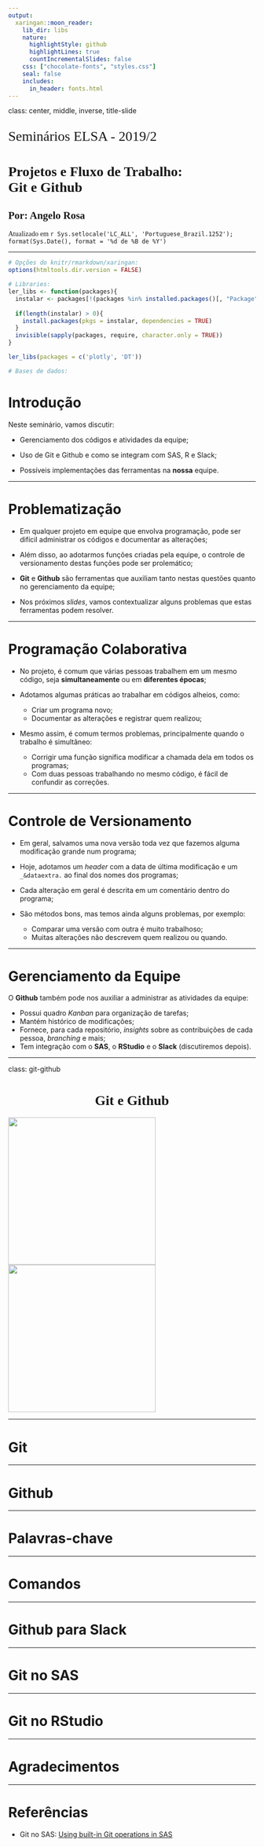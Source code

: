 ---
output:
  xaringan::moon_reader:
    lib_dir: libs
    nature:
      highlightStyle: github
      highlightLines: true
      countIncrementalSlides: false
    css: ["chocolate-fonts", "styles.css"]
    seal: false
    includes:
      in_header: fonts.html
---

class: center, middle, inverse, title-slide

<p style = "font-family: Ubuntu Condensed; font-size: 28px;">Seminários ELSA - 2019/2</p>

<h1 id="h1-capa" style = "font-family: Abel; top: 15%;">Projetos e Fluxo de Trabalho:<br>Git e Github</h1>

<div id="texto-medio">
  <h2 style = "font-family: Abel">Por: Angelo Rosa</h2>
</div>

<div id="texto-baixo">
  <p style = "font-family: Ubuntu Condensed;">Atualizado em `r Sys.setlocale('LC_ALL', 'Portuguese_Brazil.1252'); format(Sys.Date(), format = '%d de %B de %Y')`</p>
</div>

---

```{r prep, include=FALSE}
# Opções do knitr/rmarkdown/xaringan:
options(htmltools.dir.version = FALSE)

# Libraries:
ler_libs <- function(packages){
  instalar <- packages[!(packages %in% installed.packages()[, "Package"])]
  
  if(length(instalar) > 0){
    install.packages(pkgs = instalar, dependencies = TRUE)
  }
  invisible(sapply(packages, require, character.only = TRUE))
}

ler_libs(packages = c('plotly', 'DT'))

# Bases de dados:

```

# Introdução

Neste seminário, vamos discutir:

- Gerenciamento dos códigos e atividades da equipe;

- Uso de Git e Github e como se integram com SAS, R e Slack;

- Possíveis implementações das ferramentas na **nossa** equipe.

---

# Problematização

- Em qualquer projeto em equipe que envolva programação, pode ser difícil administrar os códigos e documentar as alterações;

- Além disso, ao adotarmos funções criadas pela equipe, o controle de versionamento destas funções pode ser prolemático;

- **Git** e **Github** são ferramentas que auxiliam tanto nestas questões quanto no gerenciamento da equipe;

- Nos próximos *slides*, vamos contextualizar alguns problemas que estas ferramentas podem resolver.

---

# Programação Colaborativa

- No projeto, é comum que várias pessoas trabalhem em um mesmo código, seja **simultaneamente** ou em **diferentes épocas**;

- Adotamos algumas práticas ao trabalhar em códigos alheios, como:
  + Criar um programa novo;
  + Documentar as alterações e registrar quem realizou;

- Mesmo assim, é comum termos problemas, principalmente quando o trabalho é simultâneo:
  + Corrigir uma função significa modificar a chamada dela em todos os programas;
  + Com duas pessoas trabalhando no mesmo código, é fácil de confundir as correções.

---

# Controle de Versionamento

- Em geral, salvamos uma nova versão toda vez que fazemos alguma modificação grande num programa;

- Hoje, adotamos um *header* com a data de última modificação e um `_&dataextra.` ao final dos nomes dos programas;

- Cada alteração em geral é descrita em um comentário dentro do programa;

- São métodos bons, mas temos ainda alguns problemas, por exemplo:
  + Comparar uma versão com outra é muito trabalhoso;
  + Muitas alterações não descrevem quem realizou ou quando.

---

# Gerenciamento da Equipe

O **Github** também pode nos auxiliar a administrar as atividades da equipe:

- Possui quadro *Kanban* para organização de tarefas;
- Mantém histórico de modificações;
- Fornece, para cada repositório, *insights* sobre as contribuições de cada pessoa, *branching* e mais;
- Tem integração com o **SAS**, o **RStudio** e o **Slack** (discutiremos depois).

---

class: git-github

<h1 id="h1-capa" style = "font-family: Abel; text-align: center;">Git e Github</h1>

<i id = "img-git"><img src = "images/git-logo.png" height = 300px width = 300px></i>
<i id = "img-github"><img src = "images/github-logo.png" height = 300px width = 300px></i>

---

# Git



---

# Github

---

# Palavras-chave

---

# Comandos

---

# Github para Slack

---

# Git no SAS

---

# Git no RStudio

---

# Agradecimentos

---

# Referências

- Git no SAS: [Using built-in Git operations in SAS](https://blogs.sas.com/content/sasdummy/2019/01/17/git-in-sas/)
